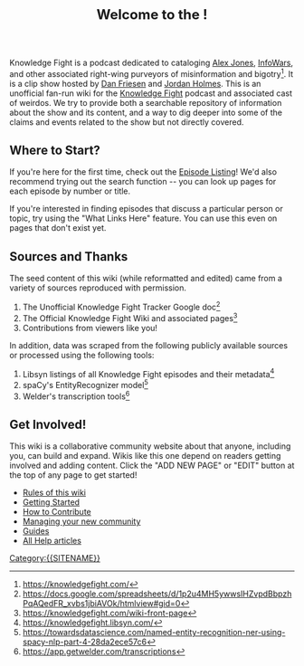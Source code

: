 <mainpage-leftcolumn-start />
<div style="text-align: center; font-size: x-large; padding: 1em;">'''Welcome to the {{SITENAME}}!'''</div>

Knowledge Fight is a podcast dedicated to cataloging [[Alex Jones]], [[InfoWars]], and other associated right-wing purveyors of misinformation and bigotry<ref>https://knowledgefight.com/</ref>. It is a clip show hosted by [[Dan Friesen]] and [[Jordan Holmes]]. This is an unofficial fan-run wiki for the [[Knowledge Fight]] podcast and associated cast of weirdos. We try to provide both a searchable repository of information about the show and its content, and a way to dig deeper into some of the claims and events related to the show but not directly covered.

== Where to Start? ==
If you're here for the first time, check out the [[List of Knowledge Fight episodes|Episode Listing]]! We'd also recommend trying out the search function -- you can look up pages for each episode by number or title.

If you're interested in finding episodes that discuss a particular person or topic, try using the "What Links Here" feature. You can use this even on pages that don't exist yet.

== Sources and Thanks ==
The seed content of this wiki (while reformatted and edited) came from a variety of sources reproduced with permission.

# The Unofficial Knowledge Fight Tracker Google doc<ref>https://docs.google.com/spreadsheets/d/1p2u4MH5ywwsIHZvpdBbpzhPqAQedFR_xvbs1jbiAVOk/htmlview#gid=0</ref>
# The Official Knowledge Fight Wiki and associated pages<ref>https://knowledgefight.com/wiki-front-page</ref>
# Contributions from viewers like you!

In addition, data was scraped from the following publicly available sources or processed using the following tools:

# Libsyn listings of all Knowledge Fight episodes and their metadata<ref>https://knowledgefight.libsyn.com/</ref>
# spaCy's EntityRecognizer model<ref>https://towardsdatascience.com/named-entity-recognition-ner-using-spacy-nlp-part-4-28da2ece57c6</ref>
# Welder's transcription tools<ref>https://app.getwelder.com/transcriptions</ref>

== Get Involved! ==
This wiki is a collaborative community website about {{topic}} that anyone, including you, can build and expand. Wikis like this one depend on readers getting involved and adding content. Click the "ADD NEW PAGE" or "EDIT" button at the top of any page to get started!

*[[Project:Wiki rules|Rules of this wiki]]
*[[w:c:community:Help:Getting Started|Getting Started]]
*[[w:c:community:Help:Contributing|How to Contribute]]
*[[w:c:community:Help:Community Management|Managing your new community]]
*[[w:c:community:Help:Contents|Guides]]
*[[w:c:community:Help:Index|All Help articles]]
[[Category:{{SITENAME}}]]
